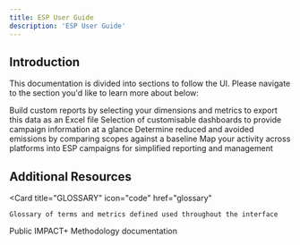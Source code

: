 ```yaml
---
title: ESP User Guide
description: 'ESP User Guide'
---
```




## Introduction

This documentation is divided into sections to follow the UI. Please navigate to the section you'd like to learn more about below:

<CardGroup cols={2}>
  <Card
    title="REPORT"
    icon="pen-to-square"
    href="report"
  >
    Build custom reports by selecting your dimensions and metrics to export this data as an Excel file
  </Card>
  <Card
    title="VISUALISE"
    icon="image"
    href="visualise"
  >
    Selection of customisable dashboards to provide campaign information at a glance
  </Card>
  <Card
    title="REDUCE"
    icon="stars"
    href="reduce"
  >
    Determine reduced and avoided emissions by comparing scopes against a baseline
</Card>
  <Card
    title="CAMPAIGN MANAGEMENT"
    icon="screwdriver-wrench"
    href="campaignmanagement"
  >
    Map your activity across platforms into ESP campaigns for simplified reporting and management
    </Card>

</CardGroup>

## Additional Resources


<CardGroup cols={2}>
  
  <Card
    title="GLOSSARY"
    icon="code"
    href="glossary"
  >
    Glossary of terms and metrics defined used throughout the interface
  </Card>
  <Card
    title="METHODOLOGY"
    icon="screwdriver-wrench"
    href="https://method.weareimpactplus.com"
  >
    Public IMPACT+ Methodology documentation
  </Card>
 
</CardGroup>
  
 
